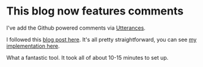 # This blog now features comments

I've add the Github powered comments via [Utterances](https://utteranc.es/). 

I followed this [blog post here](https://abba.dev/blog/blog-comments-with-utterances). It's all pretty straightforward, you can see [my implementation here](https://github.com/dwjohnston/blacksheepcode/blob/edab89b8d02b5eba0bddfeef23fe1c2e09b3f7b1/app/components/PostComments/PostComments.tsx). 

What a fantastic tool. It took all of about 10-15 minutes to set up. 


